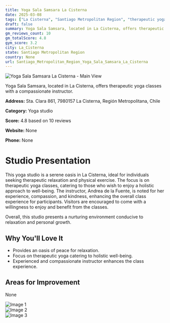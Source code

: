 ```yaml
---
title: Yoga Sala Samsara La Cisterna
date: 2025-03-08
tags: ["La Cisterna", "Santiago Metropolitan Region", "therapeutic yoga", "serene environment", "therapeutic focus", "La Cisterna"]  
draft: false
summary: Yoga Sala Samsara, located in La Cisterna, offers therapeutic yoga classes with a compassionate instructor.
gm_reviews_count: 10
gm_totalScore: 4.8
gym_score: 3.2
city: La_Cisterna
state: Santiago Metropolitan Region
country: None
url: Santiago_Metropolitan_Region_Yoga_Sala_Samsara_La_Cisterna
---
```


<div className="aspect-[16/9] relative my-8">
  <img 
    src="https://lh5.googleusercontent.com/p/AF1QipM-h-dCgmEInD82dIpzp9_QWfSSE_tFV-M80gMb=w1920-h1080-k-no"
    alt="Yoga Sala Samsara La Cisterna - Main View"
    className="object-cover absolute inset-0 w-full h-full rounded-lg"
  />
</div>

Yoga Sala Samsara, located in La Cisterna, offers therapeutic yoga classes with a compassionate instructor.

**Address:** Sta. Clara 861, 7980157 La Cisterna, Región Metropolitana, Chile

**Category:** Yoga studio

**Score:** 4.8 based on 10 reviews

**Website:** None

**Phone:** None

# Studio Presentation

This yoga studio is a serene oasis in La Cisterna, ideal for individuals seeking therapeutic relaxation and physical exercise. The focus is on therapeutic yoga classes, catering to those who wish to enjoy a holistic approach to well-being. The instructor, Andrea de la Fuente, is noted for her experience, compassion, and kindness, enhancing the overall class experience for participants. Visitors are encouraged to come with a willingness to enjoy and benefit from the classes.

Overall, this studio presents a nurturing environment conducive to relaxation and personal growth.

## Why You'll Love It

- Provides an oasis of peace for relaxation.
- Focus on therapeutic yoga catering to holistic well-being.
- Experienced and compassionate instructor enhances the class experience.

## Areas for Improvement

None

<div className="grid grid-cols-1 xl:grid-cols-2 gap-4 my-8">
<div className="aspect-[4/3] relative"><img src="https://lh5.googleusercontent.com/p/AF1QipOn9_paSTGlYPrHJ_6xFePFak2dww6C_T5MJyuG=w1920-h1080-k-no" alt="Image 1" className="object-cover absolute inset-0 w-full h-full rounded-lg" /></div>
<div className="aspect-[4/3] relative"><img src="https://lh5.googleusercontent.com/p/AF1QipPfromBbEiqA3e-Ft8rV24rdvXqTySwZRh4qSmt=w1920-h1080-k-no" alt="Image 2" className="object-cover absolute inset-0 w-full h-full rounded-lg" /></div>
<div className="aspect-[4/3] relative"><img src="https://streetviewpixels-pa.googleapis.com/v1/thumbnail?panoid=R7QKlhZnI-VqBmGYNhQetQ&cb_client=maps_sv.tactile.gps&w=203&h=100&yaw=201.26897&pitch=0&thumbfov=100" alt="Image 3" className="object-cover absolute inset-0 w-full h-full rounded-lg" /></div>
</div>